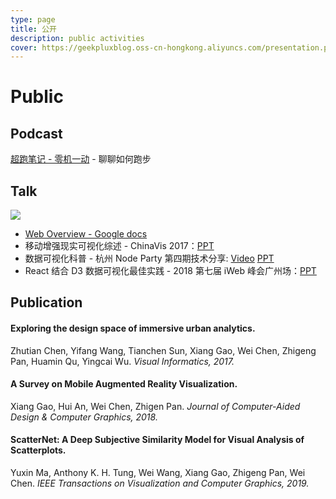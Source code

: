 ```yaml
---
type: page
title: 公开
description: public activities
cover: https://geekpluxblog.oss-cn-hongkong.aliyuncs.com/presentation.png
---
```


# Public

## Podcast

[超跑笔记 - 零机一动](https://www.xiaoyuzhoufm.com/episode/6191f0729674ae68a57989ae?s=eyJ1IjogIjVlOTk1MWVmNDAwZWMxYTRkOWQxNjhhNCJ9) - 聊聊如何跑步

## Talk

![](https://geekpluxblog.oss-cn-hongkong.aliyuncs.com/presentation.png)

- [Web Overview - Google docs](https://docs.google.com/presentation/d/1pVunREFCr2xzLvjYueK1nvGSQRO4_BXDMhqLSy0x8zM/edit?usp=sharing)
- 移动增强现实可视化综述 - ChinaVis 2017：[PPT](https://geekppt.oss-cn-hongkong.aliyuncs.com/%E7%A7%BB%E5%8A%A8%E5%A2%9E%E5%BC%BA%E7%8E%B0%E5%AE%9E%E5%8F%AF%E8%A7%86%E5%8C%96%E7%BB%BC%E8%BF%B0.pdf)
- 数据可视化科普 - 杭州 Node Party 第四期技术分享: [Video](https://www.bilibili.com/video/av13568635/) [PPT](http://geekppt.oss-cn-hongkong.aliyuncs.com/%E6%95%B0%E6%8D%AE%E5%8F%AF%E8%A7%86%E5%8C%96%E7%A7%91%E6%99%AE.pdf)
- React 结合 D3 数据可视化最佳实践 - 2018 第七届 iWeb 峰会广州场：[PPT](http://geekppt.oss-cn-hongkong.aliyuncs.com/React%E7%BB%93%E5%90%88D3%E6%95%B0%E6%8D%AE%E5%8F%AF%E8%A7%86%E5%8C%96%E6%9C%80%E4%BD%B3%E5%AE%9E%E8%B7%B5.pdf)

## Publication

#### Exploring the design space of immersive urban analytics.
Zhutian Chen, Yifang Wang, Tianchen Sun, Xiang Gao, Wei Chen, Zhigeng Pan, Huamin Qu, Yingcai Wu.
*Visual Informatics, 2017.*

#### A Survey on Mobile Augmented Reality Visualization.
Xiang Gao, Hui An, Wei Chen, Zhigen Pan.
*Journal of Computer-Aided Design & Computer Graphics, 2018.*

#### ScatterNet: A Deep Subjective Similarity Model for Visual Analysis of Scatterplots.
Yuxin Ma, Anthony K. H. Tung, Wei Wang, Xiang Gao, Zhigeng Pan, Wei Chen.
*IEEE Transactions on Visualization and Computer Graphics, 2019.*